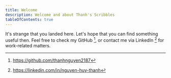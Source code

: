 ```yaml
---
title: Welcome
description: Welcome and about Thanh's Scribbles
tableOfContents: true
---
```


It's strange that you landed here. Let's hope that you can find something useful
then. Feel free to check my GitHub [^github], or contact me via LinkedIn
[^linkedin] for work-related matters.

[^github]: https://github.com/thanhnguyen2187
[^linkedin]: https://linkedin.com/in/nguyen-huy-thanh
